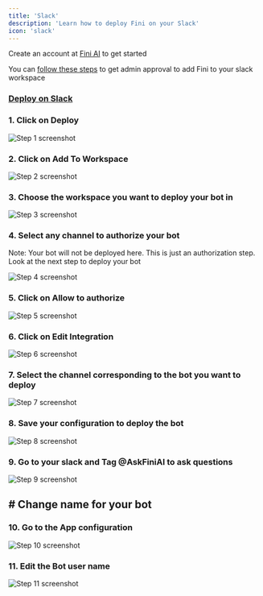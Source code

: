 ```yaml
---
title: 'Slack'
description: 'Learn how to deploy Fini on your Slack'
icon: 'slack'
---
```


<Tip>Create an account at [Fini AI](https://app.usefini.com) to get started</Tip>

<Info> You can [follow these steps](https://slack.com/intl/en-gb/help/articles/202035138-Add-apps-to-your-Slack-workspace#request-app-approval) to get admin approval to add Fini to your slack workspace <Info>

### [Deploy on Slack](https://staging.usefini.com/dashboard/deploy)


### 1. Click on Deploy
![Step 1 screenshot](https://images.tango.us/workflows/37500c6e-665f-4fd0-9b38-3d8624498dda/steps/504aaae3-d1fe-4d66-9f10-6a889c8ed1fe/cd62581e-aa03-4b58-8863-3f5d096f15d7.png?crop=focalpoint&fit=crop&fp-x=0.5000&fp-y=0.5000&fp-z=2.0000&w=1200&mark-x=-574&mark-y=159&m64=aHR0cHM6Ly9pbWFnZXMudGFuZ28udXMvc3RhdGljL2JsYW5rLnBuZz9tYXNrPWNvcm5lcnMmYm9yZGVyPTYlMkNGRjc0NDImdz00ODYmaD0xMDAmZml0PWNyb3AmY29ybmVyLXJhZGl1cz0xMA%3D%3D)


### 2. Click on Add To Workspace
![Step 2 screenshot](https://images.tango.us/workflows/37500c6e-665f-4fd0-9b38-3d8624498dda/steps/be6700a7-0dd8-4a6c-929f-1588c4fd08c1/5a2f2529-ae10-4790-8d8a-00a0417fea2a.png?crop=focalpoint&fit=crop&fp-x=0.3941&fp-y=0.4983&fp-z=1.2723&w=1200&mark-x=379&mark-y=379&m64=aHR0cHM6Ly9pbWFnZXMudGFuZ28udXMvc3RhdGljL2JsYW5rLnBuZz9tYXNrPWNvcm5lcnMmYm9yZGVyPTYlMkNGRjc0NDImdz0yMTQmaD01MyZmaXQ9Y3JvcCZjb3JuZXItcmFkaXVzPTEw)


### 3. Choose the workspace you want to deploy your bot in
![Step 3 screenshot](https://images.tango.us/workflows/37500c6e-665f-4fd0-9b38-3d8624498dda/steps/b0d0684c-24f3-41b4-9282-71d72208ae42/d40f2e58-c399-47f4-887d-f6079f225779.png?crop=focalpoint&fit=crop&fp-x=0.5000&fp-y=0.5000&w=1200&mark-x=861&mark-y=197&m64=aHR0cHM6Ly9pbWFnZXMudGFuZ28udXMvc3RhdGljL2JsYW5rLnBuZz9tYXNrPWNvcm5lcnMmYm9yZGVyPTQlMkNGRjc0NDImdz0zMjcmaD00MiZmaXQ9Y3JvcCZjb3JuZXItcmFkaXVzPTEw)


### 4. Select any channel to authorize your bot

Note: Your bot will not be deployed here. This is just an authorization step. Look at the next step to deploy your bot

![Step 4 screenshot](https://images.tango.us/workflows/37500c6e-665f-4fd0-9b38-3d8624498dda/steps/1a2985dc-13ae-4a02-b084-bc080e203cdb/587725a7-0f4b-4f0f-85b3-3348e9c0194a.png?crop=focalpoint&fit=crop&fp-x=0.5039&fp-y=0.7241&fp-z=1.4398&w=1200&mark-x=257&mark-y=465&m64=aHR0cHM6Ly9pbWFnZXMudGFuZ28udXMvc3RhdGljL2JsYW5rLnBuZz9tYXNrPWNvcm5lcnMmYm9yZGVyPTYlMkNGRjc0NDImdz02ODYmaD03NCZmaXQ9Y3JvcCZjb3JuZXItcmFkaXVzPTEw)


### 5. Click on Allow to authorize
![Step 5 screenshot](https://images.tango.us/workflows/37500c6e-665f-4fd0-9b38-3d8624498dda/steps/0ed4847e-2351-4787-b8be-592f5edd33c6/35535a7f-de6a-4153-9fe6-c8bbc8613c51.png?crop=focalpoint&fit=crop&fp-x=0.5000&fp-y=0.5000&w=1200&mark-x=602&mark-y=657&m64=aHR0cHM6Ly9pbWFnZXMudGFuZ28udXMvc3RhdGljL2JsYW5rLnBuZz9tYXNrPWNvcm5lcnMmYm9yZGVyPTQlMkNGRjc0NDImdz0xMDMmaD01MSZmaXQ9Y3JvcCZjb3JuZXItcmFkaXVzPTEw)


### 6. Click on Edit Integration
![Step 6 screenshot](https://images.tango.us/workflows/37500c6e-665f-4fd0-9b38-3d8624498dda/steps/cd513ca2-dd4c-4a9f-9357-9b698a91941a/67b85e4a-2c72-4cf0-9497-dfecd559de05.png?crop=focalpoint&fit=crop&fp-x=0.3584&fp-y=0.3580&fp-z=1.3968&w=1200&mark-x=417&mark-y=539&m64=aHR0cHM6Ly9pbWFnZXMudGFuZ28udXMvc3RhdGljL2JsYW5rLnBuZz9tYXNrPWNvcm5lcnMmYm9yZGVyPTYlMkNGRjc0NDImdz0xOTYmaD01OSZmaXQ9Y3JvcCZjb3JuZXItcmFkaXVzPTEw)


### 7. Select the channel corresponding to the bot you want to deploy
![Step 7 screenshot](https://images.tango.us/workflows/37500c6e-665f-4fd0-9b38-3d8624498dda/steps/ca3b8452-acf6-4f98-b072-41d3ebd7c927/f8b3cc72-cc3a-442e-926e-5820ffd3d8d0.png?crop=focalpoint&fit=crop&fp-x=0.5000&fp-y=0.5000&w=1200&mark-x=612&mark-y=197&m64=aHR0cHM6Ly9pbWFnZXMudGFuZ28udXMvc3RhdGljL2JsYW5rLnBuZz9tYXNrPWNvcm5lcnMmYm9yZGVyPTQlMkNGRjc0NDImdz0yNDQmaD00NiZmaXQ9Y3JvcCZjb3JuZXItcmFkaXVzPTEw)


### 8. Save your configuration to deploy the bot
![Step 8 screenshot](https://images.tango.us/workflows/37500c6e-665f-4fd0-9b38-3d8624498dda/steps/95ac33d8-0929-431e-9ceb-c2e7c17cdbb4/67ff932d-9941-4903-bf9e-d72256a134e8.png?crop=focalpoint&fit=crop&fp-x=0.5000&fp-y=0.5000&w=1200&mark-x=318&mark-y=738&m64=aHR0cHM6Ly9pbWFnZXMudGFuZ28udXMvc3RhdGljL2JsYW5rLnBuZz9tYXNrPWNvcm5lcnMmYm9yZGVyPTQlMkNGRjc0NDImdz02MiZoPTQyJmZpdD1jcm9wJmNvcm5lci1yYWRpdXM9MTA%3D)


### 9. Go to your slack and Tag @AskFiniAI to ask questions
![Step 9 screenshot](https://images.tango.us/workflows/37500c6e-665f-4fd0-9b38-3d8624498dda/steps/24e6037a-d906-4923-ae22-2bc817f34d20/53caeb30-2611-43f5-b503-95ed47b6d17c.png?crop=focalpoint&fit=crop&fp-x=0.5000&fp-y=0.5000&w=1200)


## # Change name for your bot


### 10. Go to the App configuration
![Step 10 screenshot](https://images.tango.us/workflows/37500c6e-665f-4fd0-9b38-3d8624498dda/steps/be591981-ce68-4383-ba9b-fa7b0d93380a/9aff3e12-fe77-4eac-9395-a5a085367a05.png?crop=focalpoint&fit=crop&fp-x=0.5000&fp-y=0.5000&w=1200)


### 11. Edit the Bot user name
![Step 11 screenshot](https://images.tango.us/workflows/37500c6e-665f-4fd0-9b38-3d8624498dda/steps/c82e9171-1fed-4195-82f9-0ec4fae8fed7/6daa4a74-2483-4d34-a149-6f80e0b38523.png?crop=focalpoint&fit=crop&fp-x=0.5000&fp-y=0.5000&w=1200)

<br />
